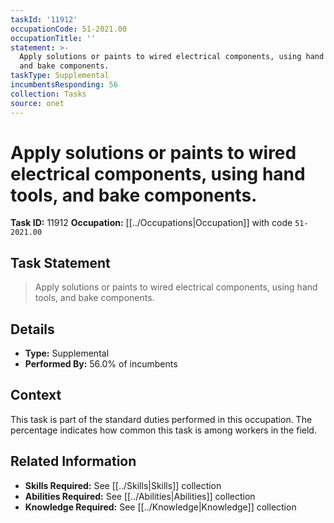 ```yaml
---
taskId: '11912'
occupationCode: 51-2021.00
occupationTitle: ''
statement: >-
  Apply solutions or paints to wired electrical components, using hand tools,
  and bake components.
taskType: Supplemental
incumbentsResponding: 56
collection: Tasks
source: onet
---
```

# Apply solutions or paints to wired electrical components, using hand tools, and bake components.

**Task ID:** 11912
**Occupation:** [[../Occupations|Occupation]] with code `51-2021.00`

## Task Statement

> Apply solutions or paints to wired electrical components, using hand tools, and bake components.

## Details

- **Type:** Supplemental
- **Performed By:** 56.0% of incumbents

## Context

This task is part of the standard duties performed in this occupation. The percentage indicates how common this task is among workers in the field.

## Related Information

- **Skills Required:** See [[../Skills|Skills]] collection
- **Abilities Required:** See [[../Abilities|Abilities]] collection
- **Knowledge Required:** See [[../Knowledge|Knowledge]] collection

